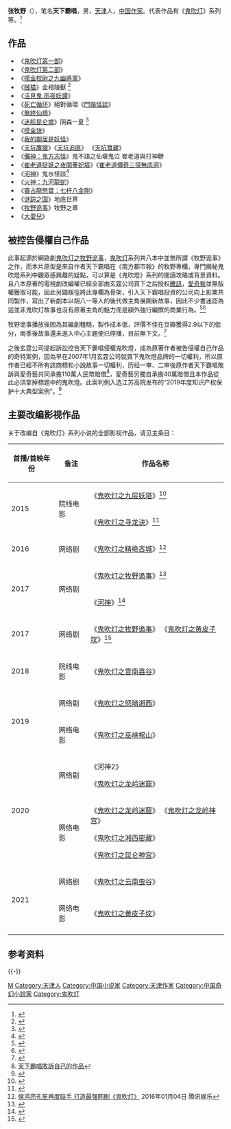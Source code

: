 {{Infobox writer
| name         = 张牧野
| image        = 
| imagesize    = 
| caption      = 
| pseudonym    = 本物天下霸唱/天下霸唱
| birthname    = 
| birthdate    = {{birth year and age|1978|}}
| birthplace   = {{CHN}}[[天津|天津]]
| deathdate    = 
| deathplace   = 
| occupation   = 
| nationality  = {{PRC}}
| period       = 
| genre        = 
| subject      = 盗墓小说
| movement     = 
| notableworks = [[鬼吹灯|鬼吹灯]]
| spouse       = 
| partner      = 
| children     = 
| relatives    = 
| influences   = 
| influenced   = 
| awards       = 
| signature    = 
| website      = 
}}
'''张牧野'''（{{Bd|1978年|9月25日||}}），笔名'''天下霸唱'''，男，[[天津市|天津]]人，[[中华人民共和国|中国]][[作家|作家]]。代表作品有《[[鬼吹灯|鬼吹灯]]》系列等。<ref>{{cite news|url=http://cul.sohu.com/20070724/n251213362.shtml|title=张牧野： 我写《鬼吹灯》纯属“编瞎话”|date=2007年7月24日|accessdate=2017年1月19日|archive-date=2018年11月3日|archive-url=https://web.archive.org/web/20181103020948/http://cul.sohu.com/20070724/n251213362.shtml|dead-url=no}}</ref>

== 作品 ==
*《[[鬼吹灯|鬼吹灯第一部]]》
*《[[鬼吹灯|鬼吹灯第二部]]》
*《[[摸金校尉之九幽將軍|摸金校尉之九幽將軍]]》
*《[[贼猫|贼猫]]》金棺陵獸 <ref>{{cite news|url=http://finance.ifeng.com/money/wealth/star/20100410/2033986.shtml|title=张牧野：探险网络文学|date=2010年4月10日|accessdate=2017年1月25日|archive-date=2021年12月12日|archive-url=https://web.archive.org/web/20211212201307/https://finance.ifeng.com/money/wealth/star/20100410/2033986.shtml|dead-url=no}}</ref>
*《[[活見鬼_雨夜妖譚|活見鬼 雨夜妖譚]]》
*《[[死亡循环_(小说)|死亡循环]]》絕對循環《[[門嶺怪談|門嶺怪談]]》
*《[[無終仙境|無終仙境]]》
*《[[迷航昆仑墟|迷航昆仑墟]]》阴森一夏 <ref>{{cite news|url=http://culture.people.com.cn/GB/n1/2016/0927/c22219-28743325.html|title=天下霸唱：受金庸小说影响大 不想过多涉足电影行业|date=2016年9月27日|accessdate=2017年1月25日|archive-date=2018年5月25日|archive-url=https://web.archive.org/web/20180525174451/http://culture.people.com.cn/GB/n1/2016/0927/c22219-28743325.html|dead-url=no}}</ref>
*《[[摸金玦|摸金玦]]》
*《[[我的鄰居是妖怪|我的鄰居是妖怪]]》
*《[[天坑鷹獵|天坑鷹獵]]》《[[天坑追匪|天坑追匪]]》 《[[天坑寶藏|天坑寶藏]]》
*《[[儺神：鬼方志怪|儺神：鬼方志怪]]》鬼不語之仙墩鬼泣 崔老道與打神鞭 
*《[[崔老道捉妖之夜闖董妃墳|崔老道捉妖之夜闖董妃墳]]》《[[崔老道傳奇三探無底洞|崔老道傳奇三探無底洞]]》
*《[[河神|河神]]》鬼水怪談<ref>{{cite news |title=“天下霸唱”张牧野：“钩”住观众的两个秘诀-新华网 |url=http://www.xinhuanet.com//talking/2017-08/25/c_129689364.htm |accessdate=2021-11-25 |work=新华网 |archive-date=2021-05-24 |archive-url=https://web.archive.org/web/20210524162318/http://www.xinhuanet.com//talking/2017-08/25/c_129689364.htm |dead-url=no }}</ref>
*《[[火神：九河龍蛇|火神：九河龍蛇]]》
*《[[竇占龍憋寶：七杆八金剛|竇占龍憋寶：七杆八金剛]]》
*《[[谜踪之国|谜踪之国]]》地底世界
*《[[牧野诡事|牧野诡事]]》牧野之章
*《[[大耍兒|大耍兒]]》

== 被控告侵權自己作品 ==
此事起源於網路劇[[鬼吹灯之牧野诡事|鬼吹灯之牧野诡事]]，[[鬼吹灯|鬼吹灯]]系列共八本中並無所謂《牧野诡事》之作，而本片原型是來自作者天下霸唱在《南方都市報》的牧野專欄，專門揭秘鬼吹燈系列中觀眾感興趣的疑點，可以算是《鬼吹燈》系列的閱讀攻略或背景資料。且八本原著的電視劇改編權已經全部由玄霆公司買下之后授权[[騰訊|騰訊]]，[[愛奇藝|愛奇藝]]並無版權獲取可能，因此另闢蹊徑將此專欄為骨架，引入天下霸唱投資的公司向上影業共同製作，寫出了新劇本以胡八一等人的後代做主角展開新故事，因此不少書迷認為這並非鬼吹灯故事也沒有原著主角的魅力而是額外強行編撰的商業行為。<ref>{{Cite web |url=http://tech.sina.com.cn/i/2017-07-10/doc-ifyhwehx5462764.shtml |title=新浪-一個假的鬼吹灯 |access-date=2020-04-26 |archive-date=2020-04-21 |archive-url=https://web.archive.org/web/20200421031904/http://tech.sina.com.cn/i/2017-07-10/doc-ifyhwehx5462764.shtml }}</ref><ref>{{cite news |title=天下霸唱被判侵权自己写的《鬼吹灯》-中新网辽宁频道 |url=http://www.ln.chinanews.com.cn/news/2020/0429/269858.html |accessdate=2021-11-25 |work=中国新闻网 |archive-date=2021-11-25 |archive-url=https://web.archive.org/web/20211125063025/http://www.ln.chinanews.com.cn/news/2020/0429/269858.html |dead-url=no }}</ref>

牧野诡事播放後因為其編劇粗糙，製作成本低，評價不佳在豆瓣獲得2.9以下的低分，兩季後故事還未進入中心主題便已停播，目前無下文。<ref>{{Cite web |url=https://www.chinatimes.com/newspapers/20170727000767-260301?chdtv |title=牧野刷新豆瓣低分记录 |access-date=2020-04-26 |archive-date=2020-04-21 |archive-url=https://web.archive.org/web/20200421031909/https://www.chinatimes.com/newspapers/20170727000767-260301?chdtv }}</ref>

之後玄霆公司提起訴訟控告天下霸唱侵權鬼吹燈，成為原著作者被告侵權自己作品的奇特案例，因為早在2007年1月玄霆公司就買下鬼吹燈品牌的一切權利，所以原作者已經不所有該商標和小說故事一切權利，历经一审、二审後原作者天下霸唱敗訴與愛奇藝共同承擔110萬人民幣賠償<ref>[https://user.guancha.cn/main/content?id=295336 天下霸唱敗訴自己的作品]</ref>，愛奇藝另獨自承擔40萬賠償且本作品從此必須拿掉標題中的鬼吹燈。此案判例入选江苏高院发布的“2019年度知识产权保护十大典型案例”。<ref>{{cite news |title=鬼吹灯作者侵权“鬼吹灯” 天下霸唱还能写胡八一吗？ |url=http://cul.china.com.cn/2020-05/06/content_41141670.htm |accessdate=2021-11-25 |work=中国网 |archive-date=2021-11-25 |archive-url=https://web.archive.org/web/20211125062251/http://cul.china.com.cn/2020-05/06/content_41141670.htm |dead-url=no }}</ref>

== 主要改编影视作品 ==


关于改编自《鬼吹灯》系列小说的全部影视作品，请见主条目：
{{Main|鬼吹灯#衍生产物}}
{| class="wikitable"
|-
! 首播/首映年份 !!备注!! 作品名称 
|-
| rowspan="2" | 2015 || rowspan="2" |院线电影|| 《[[九层妖塔|鬼吹灯之九层妖塔]]》<ref>{{cite web |url=http://news.mtime.com/2015/05/06/1542316.html |language= |title=陆川版《鬼吹灯》首曝剧照 |publisher=Mtime时光网 |date=2015-05-06 |accessdate= |archive-url=https://web.archive.org/web/20150508192449/http://news.mtime.com/2015/05/06/1542316.html |archive-date=2015-05-08 |dead-url=yes }}</ref>
|-
| 《[[九层妖塔|鬼吹灯之]][[寻龙诀|寻龙诀]]》<ref>{{cite news |author= |url=http://ent.ynet.com/3.1/1405/06/8952440.html |title=鬼吹灯之《寻龙诀》启动 六巨头剑指20亿 |newspaper=北青网 |date=2014-05-06 |language=zh-hans |location= |deadurl=yes |archiveurl=https://web.archive.org/web/20150110102811/http://ent.ynet.com/3.1/1405/06/8952440.html |archivedate=2015-01-10 }}</ref>
|-
| 2016 ||网络剧|| 《[[鬼吹燈之精絶古城_(網路劇)|鬼吹灯之精绝古城]]》<ref>[http://henan.qq.com/a/20160104/013771.htm 侯鸿亮孔笙再度联手 打造最强网剧《鬼吹灯》] {{Wayback|url=http://henan.qq.com/a/20160104/013771.htm |date=20210124192618 }}2016年01月04日 腾讯娱乐</ref>
|-
| rowspan="2" | 2017 || rowspan="2" |网络剧|| 《[[鬼吹灯之牧野诡事|鬼吹灯之牧野诡事]]》<ref>{{cite news|url=http://ent.163.com/16/0705/13/BR7EK4V8000300B1.html|title=赵氏兄弟执导《牧野诡事》 悬疑巨制盛大起航|date=2016年7月5日|accessdate=2017年1月25日|archive-date=2020年4月21日|archive-url=https://web.archive.org/web/20200421031853/http://ent.163.com/16/0705/13/BR7EK4V8000300B1.html|dead-url=no}}</ref>
|-
| 《[[河神_(網路劇)|河神]]》<ref>{{cite news|url=http://ent.ifeng.com/a/20170629/42952256_0.shtml|title=《河神》定档7.19 粉丝操心喊话“小祖宗”快上线|date=2017年6月29日|accessdate=2017年6月29日|archive-date=2017年9月26日|archive-url=https://web.archive.org/web/20170926095622/http://ent.ifeng.com/a/20170629/42952256_0.shtml|dead-url=no}}</ref>
|-
| 2017 ||网络剧|| 《[[九层妖塔|鬼吹灯之]][[鬼吹灯之牧野诡事|牧野诡事]]》
《[[鬼吹灯之黄皮子坟|鬼吹灯之黄皮子坟]]》<ref>{{cite news|url=http://yule.sohu.com/20161006/n469626142.shtml|title=《鬼吹灯之黄皮子坟》网曝林峯阮经天徐璐联手寻墓|date=2016年10月6日|accessdate=2017年1月25日|archive-date=2017年2月21日|archive-url=https://web.archive.org/web/20170221064851/http://yule.sohu.com/20161006/n469626142.shtml|dead-url=no}}</ref>
|-
| 2018 ||院线电影|| 《[[九层妖塔|鬼吹灯之]][[云南虫谷_(2018年电影)|雲南蟲谷]]》
|-
| rowspan="2" | 2019 ||网络剧|| 《[[九层妖塔|鬼吹灯之]][[怒晴湘西|怒晴湘西]]》
|-
|网络电影
|《[[九层妖塔|鬼吹灯之]][[鬼吹灯之巫峡棺山_(2019年电影)|巫峡棺山]]》
|-
| rowspan="2" |2020
|网络剧
|《河神2》

《[[九层妖塔|鬼吹灯之]][[龙岭迷窟|龙岭迷窟]]》
|-
|网络电影|| 《[[九层妖塔|鬼吹灯之]][[龙岭迷窟|龙岭迷窟]]》
《[[九层妖塔|鬼吹灯之]][[鬼吹灯之龙岭神宫_(2020年电影)|龙岭神宫]]》

《[[九层妖塔|鬼吹灯之]][[鬼吹灯之湘西密藏_(2020年电影)|湘西密藏]]》

《[[九层妖塔|鬼吹灯之]][[昆仑神宫_(2020年电影)|昆仑神宫]]》
|-
| rowspan="2" |2021
|网络剧
|《[[九层妖塔|鬼吹灯之]][[云南虫谷|云南虫谷]]》
|-
|网络电影
|《[[九层妖塔|鬼吹灯之]][[鬼吹灯之黄皮子坟_(2021年电影)|黄皮子坟]]》
|-
|}

== 参考资料 ==
{{reflist|2}}
{{-}}{{鬼吹燈}}{{中国著名编剧作家|state=collapsed}}
{{中国网络文学20年20部作品|state=collapsed}}
{{Normdaten|state=collapsed}}

{{DEFAULTSORT:Zhang muye}}
[[Category:張姓|M]]
[[Category:天津人|Category:天津人]]
[[Category:中国小说家|Category:中国小说家]]
[[Category:天津作家|Category:天津作家]]
[[Category:中国奇幻小說家|Category:中国奇幻小說家]]
[[Category:鬼吹灯|Category:鬼吹灯]]